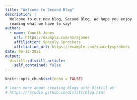 ```yaml
---
title: "Welcome to Second Blog"
description: |
  Welcome to our new blog, Second Blog. We hope you enjoy 
  reading what we have to say!
author:
  - name: Yannik Jones 
    url: https://example.com/norajones
    affiliation: Spacely Sprockets
    affiliation_url: https://example.com/spacelysprokets
date: 06-12-2021
output:
  distill::distill_article:
    self_contained: false
---
```


```r
knitr::opts_chunk$set(echo = FALSE)

# Learn more about creating blogs with Distill at:
# https://rstudio.github.io/distill/blog.html

```



